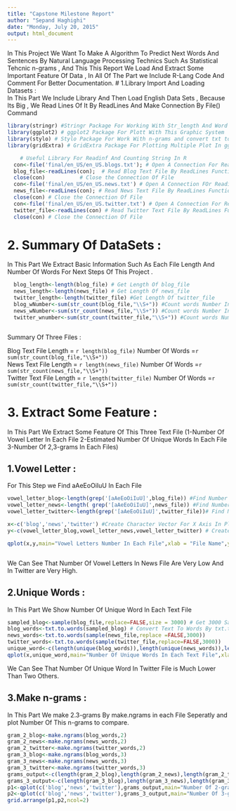 ```yaml
---
title: "Capstone Milestone Report"
author: "Sepand Haghighi"
date: "Monday, July 20, 2015"
output: html_document
---
```

In This Project We Want To Make A Algorithm To Predict Next Words And Sentences By Natural Language Processing Technics Such As Statistical Tehcnic n-grams , And This This Report We Load And Extract Some Important Feature Of Data , In All Of The Part we Include R-Lang Code And Comment For Better Documentation.
# 1.Library Import And Loading Datasets  :  
 In This Part We Include Library And Then Load English Data Sets , Because Its Big ,  We Read Lines Of It By ReadLines And Make Connection By File() Command    
    
    
```r
library(stringr) #Stringr Package For Working With Str_length And Word Count
library(ggplot2) # ggplot2 Package For Plott With This Graphic System
library(stylo) # Stylo Package For Work With n-grams and convert txt to words
library(gridExtra) # GridExtra Package For Plotting Multiple Plot In ggplot2 system
```

```r
    # Useful Library For Readinf And Counting String In R
  con<-file('final/en_US/en_US.blogs.txt'); # Open A Connection For Reading File  (Blog File)
  blog_file<-readLines(con);  # Read Blog Text File By ReadLines Function
  close(con)           # Close the Connection Of File
  con<-file('final/en_US/en_US.news.txt') # Open A Connection FOr Reading File (News  File)
  news_file<-readLines(con); # Read News Text File By ReadLines Function
  close(con) # Close the Connection Of File
  con<-file('final/en_US/en_US.twitter.txt') # Open A Connection For Reading File (Twitter File)
  twitter_file<-readLines(con) # Read Twitter Text File By ReadLines Function
  close(con) # Close the Connection Of File

```
# 2. Summary Of DataSets :    

In This Part We Extract Basic Information Such As Each File Length And Number Of Words For Next Steps Of This Project .          
```r
  blog_length<-length(blog_file) # Get Length Of blog_file
  news_length<-length(news_file) # Get Length Of news_file
  twitter_length<-length(twitter_file) #Get Length Of twitter_file
  blog_wNumber<-sum(str_count(blog_file,"\\S+")) #Count words Number In blog_file
  news_wNumber<-sum(str_count(news_file,"\\S+")) #Count words Number In news_file
  twitter_wnumber<-sum(str_count(twitter_file,"\\S+")) #Count words Number In twitter_file



```
Summary Of Three Files :            

Blog Text File   Length = `r length(blog_file)`    Number Of Words =`r sum(str_count(blog_file,"\\S+"))`     
News Text File Length = `r length(news_file)`      Number Of Words =`r sum(str_count(news_file,"\\S+"))`        
      Twitter Text File Length = `r length(twitter_file)`   Number Of Words =`r sum(str_count(twitter_file,"\\S+"))`          
     
# 3. Extract Some Feature :     
In This Part We Extract Some Feature Of This Three Text File (1-Number Of Vowel Letter In Each File 2-Estimated Number Of Unique Words In Each File 3-Number Of 2,3-grams In Each Files)              

## 1.Vowel Letter :             
  For This Step we Find aAeEoOiIuU In Each File               

```r
vowel_letter_blog<-length(grep('[aAeEoOiIuU]',blog_file)) #Find Number Of Vowel Letters In blog_file by grep function
vowel_letter_news<-length( grep('[aAeEoOiIuU]',news_file)) #Find Number Of Vowel Letters In news_file by grep function
vowel_letter_twitter<-length(grep('[aAeEoOiIuU]',twitter_file))# Find Number Of Vowel Letters In twitter_file by grep function

x<-c('blog','news','twitter') #Create Character Vector For X Axis In Plotting
y<-c(vowel_letter_blog,vowel_letter_news,vowel_letter_twitter) # Create Character Vector For Y Axis

qplot(x,y,main="Vowel Letters Number In Each File",xlab = "File Name",ylab="Frequency") # Plot in ggplot2 System By qplot function



```

We Can See That Number Of Vowel Letters In News File Are Very Low And In Twitter are Very High.
         
## 2.Unique Words  :        

In This Part We Show Number Of Unique Word In Each Text File    
```r
sampled_blog<-sample(blog_file,replace=FALSE,size = 3000) # Get 3000 Sample Of blog_file without replacement
blog_words<-txt.to.words(sampled_blog) # Convert Text To Words By txt.to.words function in stylo library
news_words<-txt.to.words(sample(news_file,replace =FALSE,3000))
twitter_words<-txt.to.words(sample(twitter_file,replace=FALSE,3000))
unique_word<-c(length(unique(blog_words)),length(unique(news_words)),length(unique(twitter_words))) # Create Vector Of Length of Unique words In Each Text File
qplot(x,unique_word,main="Number Of Unique Words In Each Text File",xlab="File Name",ylab="Frequency") # Plot Number Of Unique Words In Each File By qplot Function
```      

        
We Can See That Number Of Unique Word In Twitter File is Much Lower Than Two Others.        
        

## 3.Make n-grams  :          
In This Part We make 2.3-grams By make.ngrams in each File Seperatly and plot Number Of This n-grams to compare.                      

```r


gram_2_blog<-make.ngrams(blog_words,2)
gram_2_news<-make.ngrams(news_words,2)
gram_2_twitter<-make.ngrams(twitter_words,2)
gram_3_blog<-make.ngrams(blog_words,3)
gram_3_news<-make.ngrams(news_words,3)
gram_3_twitter<-make.ngrams(twitter_words,3)
grams_output<-c(length(gram_2_blog),length(gram_2_news),length(gram_2_twitter))
grams_3_output<-c(length(gram_3_blog),length(gram_3_news),length(gram_3_twitter))
p1<-qplot(c('blog','news','twitter'),grams_output,main="Number Of 2-grams In Each  File",xlab="File Name",ylab="Frequency")
p2<-qplot(c('blog','news','twitter'),grams_3_output,main="Number Of 3-grams In Each  File",xlab="File Name",ylab="Frequency")
grid.arrange(p1,p2,ncol=2)


```
            



